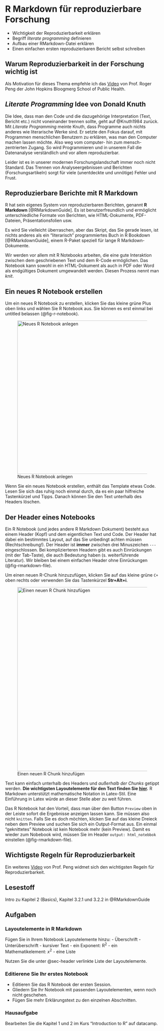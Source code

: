# R Markdown für reproduzierbare Forschung {#reproduzieren}

:::{.outcomes}
- Wichtigkeit der Reproduzierbarkeit erklären
- Begriff *literate programming* definieren
- Aufbau einer RMarkdown-Datei erklären
- Einen einfachen ersten reproduzierbaren Bericht selbst schreiben
:::

## Warum Reproduzierbarkeit in der Forschung wichtig ist
Als Motivation für dieses Thema empfehle ich das [Video](https://www.youtube.com/watch?v=4rBX6r5emgQ&list=PLjTlxb-wKvXOU4WW4p3qc4VKWTI4gLNUf) von Prof. Roger Peng der John Hopkins Bloogmerg School of Public Health.

## *Literate Programming* Idee von Donald Knuth
Die Idee, dass man den Code und die dazugehörige Interpretation (Text, Bericht etc.) nicht voneinander trennen sollte, geht auf @Knuth1984 zurück. Mit *Literate Programming* meinte Knuth, dass Programme auch nichts anderes wie literarische Werke sind. Er setzte den Fokus darauf, mit Programmen menschlichen Benutzern zu erklären, was man den Computer machen lassen möchte. Also weg vom computer- hin zum mensch-zentrierten Zugang. So wird Programmieren und in unserem Fall die Datenanalyse verständlich und vor allem reproduzierbar. 

Leider ist es in unserer modernen Forschungslandschaft immer noch nicht Standard. Das Trennen von Analyseergebnissen und Berichten (Forschungsartikeln) sorgt für viele (unentdeckte und unnötige) Fehler und Frust.

## Reproduzierbare Berichte mit R Markdown
R hat sein eigenes System von reproduzierbaren Berichten, genannt **R Markdown** [@RMarkdownGuide]. Es ist benutzerfreundlich und ermöglicht unterschiedliche Formate von Berichten, wie HTML-Dokumente, PDF-Dateien, Präsentationsfolien usw.

Es wird Sie vielleicht überraschen, aber das Skript, das Sie gerade lesen, ist nichts anderes als ein "literarisch" programmiertes Buch in R Bookdown [@RMarkdownGuide], einem R-Paket speziell für lange R Markdown-Dokumente.

Wir werden vor allem mit R Notebooks arbeiten, die eine gute Interaktion zwischen dem geschriebenen Text und dem R-Code ermöglichen. Das Notebook kann sowohl in ein HTML-Dokument als auch in PDF oder Word als endgültiges Dokument umgewandelt werden. Diesen Prozess nennt man *knit*.

## Ein neues R Notebook erstellen
Um ein neues R Notebook zu erstellen, klicken Sie das kleine grüne Plus oben links und wählen Sie R Notebook aus. Sie können es erst einmal bei untitled belassen (@fig-r-notebook).

![Neues R Notebook anlegen](figures/r-notebook.png){#fig-r-notebook fig-alt="Screenshot zeigt, wie man eines neues R Notebook anlegt." fig-align='left' height='500'}


Wenn Sie ein neues Notebook erstellen, enthält das Template etwas Code. Lesen Sie sich das ruhig noch einmal durch, da es ein paar hilfreiche Tastenkürzel und Tipps. Danach können Sie den Text unterhalb des Headers löschen. 

## Der Header eines Notebooks {#sec-header}
Ein R Notebook (und jedes andere R Markdown Dokument) besteht aus einem Header (Kopf) und dem eigentlichen Text und Code. Der Header hat dabei ein bestimmtes Layout, auf das Sie unbedingt achten müssen (Rechtschreibung!). Der Header ist **immer** zwischen drei Minuszeichen `---` eingeschlossen. Bei komplizierteren Headern gibt es auch Einrückungen (mit der Tab-Taste), die auch Bedeutung haben (s. weiterführende Literatur). Wir bleiben bei einem einfachen Header ohne Einrückungen (@fig-rmarkdown-file).

Um einen neuen R-Chunk hinzuzufügen, klicken Sie auf das kleine grüne `C+` oben rechts oder verwenden Sie das Tastenkürzel **Str+Alt+i**.

![Einen neuen R Chunk hinzufügen](figures/new_chunk.png){#fig-rmarkdown-file fig-alt='Screenshot zeigt, wie ein neuer R Chunk hinzufügt wird.' width="600" fig-align='left'}

Text kann einfach unterhalb des Headers und *außerhalb der Chunks* getippt werden. **Die wichtigsten Layoutelemente für den Text finden Sie [hier](https://rmarkdown.rstudio.com/authoring_basics.html).** R Markdown unterstützt mathematische Notation in Latex-Stil. Eine Einführung in Latex würde an dieser Stelle aber zu weit führen.

Das R Notebook hat den Vorteil, dass man über den Button `Preview` oben in der Leiste sofort die Ergebnisse anzeigen lassen kann. Sie müssen also nicht `knitten`. Falls Sie es doch möchten, klicken Sie auf das kleine Dreieck neben dem Preview und suchen Sie sich ein Output-Format aus. Ein einmal "geknittetes" Notebook ist kein Notebook mehr (kein Preview). Damit es wieder zum Nobebook wird, müssen Sie im Header `output: html_notebbok` einstellen (@fig-rmarkdown-file).

## Wichtigste Regeln für Reproduzierbarkeit
Ein weiteres [Video](https://www.youtube.com/watch?v=pjL2uP-fmPY&list=PLjTlxb-wKvXOU4WW4p3qc4VKWTI4gLNUf) von Prof. Peng widmet sich den wichtigsten Regeln für Reproduzierbarkeit.


## Lesestoff
Intro zu Kapitel 2 (Basics), Kapitel 3.2.1 und 3.2.2 in @RMarkdownGuide

<!-- ## Weiterführende Literatur -->
<!-- r4ds, Kapitel 27 [@r4ds] -->

## Aufgaben

### Layoutelemente in R Markdown
Fügen Sie in Ihrem Notebook Layoutelemente hinzu:
  - Überschrift
  - Unterüberschrift
  - kursiver Text
  - ein Exponent: R^2^
  - ein Mathematikelement: $x^2$
  - eine Liste

Nutzen Sie die unter @sec-header verlinkte Liste der Layoutelemente.

### Editierene Sie Ihr erstes Notebook
- Editieren Sie das R Notebook der ersten Session.
- Gliedern Sie Ihr Notebook mit passenden Layoutelementen, wenn noch nicht geschehen.
- Fügen Sie mehr Erklärungstext zu den einzelnen Abschnitten.

### Hausaufgabe
Bearbeiten Sie die Kapitel 1 und 2 im Kurs "Introduction to R" auf datacamp.
